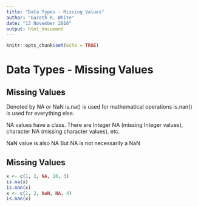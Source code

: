 ```yaml
---
title: "Data Types - Missing Values"
author: "Gareth R. White"
date: "13 November 2016"
output: html_document
---
```


```r
knitr::opts_chunk$set(echo = TRUE)
```

# Data Types - Missing Values

## Missing Values
Denoted by NA or NaN
is.na() is used for mathematical operations
is.nan() is used for everything else.

NA values have a class.
There are Integer NA (missing Integer values), character NA (missing character values), etc.

NaN value is also NA
But NA is not necessarily a NaN

## Missing Values

```r
x <- c(1, 2, NA, 10, 3)
is.na(x)
is.nan(x)
x <- c(1, 2, NaN, NA, 4)
is.nan(x)
```

